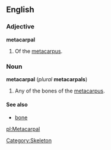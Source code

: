 {{wikipedia}}
==English==
===Adjective===
'''metacarpal'''

# Of the [[metacarpus]].

===Noun===
'''metacarpal''' (''plural'' '''metacarpals''')

# Any of the bones of the [[metacarpus]].

====See also====
*[[bone]]

[[Category:Skeleton]]

[[pl:Metacarpal]]